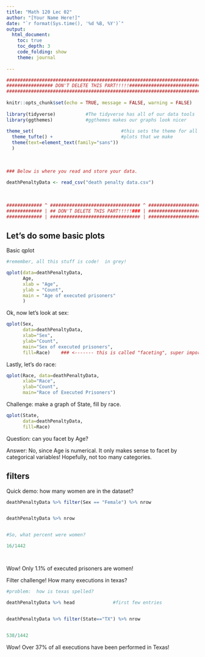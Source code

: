 ```yaml
---
title: "Math 120 Lec 02"
author: "[Your Name Here!]"
date: "`r format(Sys.time(), '%d %B, %Y')`"
output: 
  html_document:
    toc: true
    toc_depth: 3
    code_folding: show
    theme: journal
  
---
```


```r
###########################################################################
################# DON'T DELETE THIS PART!!!!!##############################
###########################################################################
                                                                          #
knitr::opts_chunk$set(echo = TRUE, message = FALSE, warning = FALSE)      #
                                                                          #
library(tidyverse)           #The tidyverse has all of our data tools     #
library(ggthemes)            #ggthemes makes our graphs look nicer        #
                                                                          # 
theme_set(                                #this sets the theme for all    #
  theme_tufte() +                         #plots that we make             #
  theme(text=element_text(family="sans"))                                 #
  )                                                                       #
                                                                          #
                                                                          #
                                                                          #
### Below is where you read and store your data.                          #
                                                                          #
deathPenaltyData <- read_csv("death penalty data.csv")
                                                                          #
                                                                          #
                                                                          #
############# ^ ################################# ^ #######################
############# | ## DON'T DELETE THIS PART!!!!!### | #######################
############# | ################################# | #######################
```

## Let's do some basic plots

Basic qplot

```r

#remember, all this stuff is code!  in grey!

qplot(data=deathPenaltyData, 
      Age,
      xlab = "Age",
      ylab = "Count",
      main = "Age of executed prisoners"
      )

```

Ok, now let's look at sex:

```r

qplot(Sex, 
      data=deathPenaltyData, 
      xlab="Sex", 
      ylab="Count", 
      main="Sex of executed prisoners",
      fill=Race)    ### <------- this is called "faceting", super important!


```


Lastly, let's do race:

```r

qplot(Race, data=deathPenaltyData,
      xlab="Race",
      ylab="Count",
      main="Race of Executed Prisoners")

```


Challenge:  make a graph of State, fill by race.

```r

qplot(State, 
      data=deathPenaltyData,
      fill=Race)

```



Question:  can you facet by Age?

Answer: No, since Age is numerical.   It only makes sense to facet by categorical variables!  Hopefully, not too many categories.


## filters

Quick demo:  how many women are in the dataset?

```r

deathPenaltyData %>% filter(Sex == "Female") %>% nrow


deathPenaltyData %>% nrow


#So, what percent were women?

16/1442




```


Wow!  Only 1.1% of executed prisoners are women!

Filter challenge!  How many executions in texas?

```r

#problem:  how is texas spelled?

deathPenaltyData %>% head              #first few entries


deathPenaltyData %>% filter(State=="TX") %>% nrow


538/1442

```

Wow!  Over 37% of all executions have been performed in Texas!

